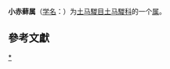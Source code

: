 {{Automatic taxobox
| taxon = Oligotrichum
| authority = 
}}
'''小赤藓属'''（[[学名|学名]]：{{lang|la|''Oligotrichum''}}）为[[土马騣目|土马騣目]][[土马騣科|土马騣科]]的一个[[属|属]]。

{{Clade
| label1 = [[Polytrichaceae|Polytrichaceae]] 
| 1={{Clade
| label1 = ''''' Oligotrichum '''''
| 1={{Clade
 | 1=''[[Oligotrichum_afrolaevigatum|Oligotrichum afrolaevigatum]]''
 | 2=''[[Oligotrichum_aligerum|Oligotrichum aligerum]]''
 | 3=''[[Oligotrichum_aristatulum|Oligotrichum aristatulum]]''
 | 4=''[[Oligotrichum_atrichopsis|Oligotrichum atrichopsis]]''
 | 5=''[[Oligotrichum_austroaligerum|Oligotrichum austroaligerum]]''
 | 6=''[[Oligotrichum_canaliculatum|Oligotrichum canaliculatum]]''
 | 7=''[[Oligotrichum_cavallii|Oligotrichum cavallii]]''
 | 8=''[[Oligotrichum_crispatissimum|Oligotrichum crispatissimum]]''
 | 9=''[[Oligotrichum_crossidioides|Oligotrichum crossidioides]]''
 | 10=''[[Oligotrichum_denudatum|Oligotrichum denudatum]]''
 | 11=''[[Oligotrichum_erosum|Oligotrichum erosum]]''
 | 12=''[[Oligotrichum_falcatum|Oligotrichum falcatum]]''
 | 13=''[[Oligotrichum_glaciale|Oligotrichum glaciale]]''
 | 14=''[[Oligotrichum_hercynicum|Oligotrichum hercynicum]]''
 | 15=''[[Oligotrichum_javanicum|Oligotrichum javanicum]]''
 | 16=''[[Oligotrichum_laevifolium|Oligotrichum laevifolium]]''
 | 17=''[[Oligotrichum_minutum|Oligotrichum minutum]]''
 | 18=''[[Oligotrichum_nepalense|Oligotrichum nepalense]]''
 | 19=''[[Oligotrichum_novae-guineae|Oligotrichum novae-guineae]]''
 | 20=''[[Oligotrichum_obtusatum|Oligotrichum obtusatum]]''
 | 21=''[[Oligotrichum_obtusifolium|Oligotrichum obtusifolium]]''
 | 22=''[[Oligotrichum_parallelum|Oligotrichum parallelum]]''
 | 23=''[[Oligotrichum_riedelianum|Oligotrichum riedelianum]]''
 | 24=''[[Oligotrichum_semilamellatum|Oligotrichum semilamellatum]]''
 | 25=''[[Oligotrichum_serratomarginatum|Oligotrichum serratomarginatum]]''
 | 26=''[[Oligotrichum_suzukii|Oligotrichum suzukii]]''
 | 27=''[[Oligotrichum_tenuirostre|Oligotrichum tenuirostre]]''
 | 28=''[[Oligotrichum_tristaniense|Oligotrichum tristaniense]]''
 | 29=''[[Oligotrichum_wageri|Oligotrichum wageri]]''
 }}
| 2=''[[Alophosia|Alophosia]]''
| 3=''[[Atrichopsis|Atrichopsis]]''
| 4=''[[Atrichum|Atrichum]]''
| 5=''[[Bartramiopsis|Bartramiopsis]]''
| 6=''[[Dawsonia|Dawsonia]]''
| 7=''[[Dendroligotrichum|Dendroligotrichum]]''
| 8=''[[Hebantia|Hebantia]]''
| 9=''[[Itatiella|Itatiella]]''
| 10=''[[Lyellia|Lyellia]]''
| 11=''[[Meiotrichum|Meiotrichum]]''
| 12=''[[Microdendron|Microdendron]]''
| 13=''[[Notoligotrichum|Notoligotrichum]]''
| 14=''[[Pogonatum|Pogonatum]]''
| 15=''[[Polytrichadelphus|Polytrichadelphus]]''
| 16=''[[Polytrichastrum|Polytrichastrum]]''
| 17=''[[Polytrichum|Polytrichum]]''
| 18=''[[Psilopilum|Psilopilum]]''
| 19=''[[Steereobryon|Steereobryon]]''
}}
}}

==參考文獻==
{{reflist}}

{{taxonbar}}

[[Category:_小赤藓属|*]]
